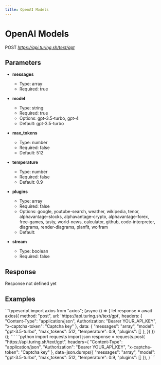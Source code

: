 ```yaml
---
title: OpenAI Models
---
```


# OpenAI Models
POST *https://api.turing.sh/text/gpt*

## Parameters


- **messages**
  - Type: array
  - Required: true

- **model**
  - Type: string
  - Required: true
  - Options: gpt-3.5-turbo, gpt-4
  - Default: gpt-3.5-turbo

- **max_tokens**
  - Type: number
  - Required: false
  - Default: 512

- **temperature**
  - Type: number
  - Required: false
  - Default: 0.9

- **plugins**
  - Type: array
  - Required: false
  - Options: google, youtube-search, weather, wikipedia, tenor, alphavantage-stocks, alphavantage-crypto, alphavantage-forex, free-games, tasty, world-news, calculator, github, code-interpreter, diagrams, render-diagrams, planfit, wolfram
  - Default: 

- **stream**
  - Type: boolean
  - Required: false

## Response

<Error>Response not defined yet</Error>


## Examples

<CodeGroup title="OpenAI Models example">
  ```typescript
  import axios from "axios";
  (async () => {
    let response = await axios({
      method: "post",
      url: 'https://api.turing.sh/text/gpt',
      headers: {
        "Content-Type": "application/json",
        Authorization: "Bearer YOUR_API_KEY",
        "x-captcha-token": "Captcha key"
      },
      data: {
  "messages": "array",
  "model": "gpt-3.5-turbo",
  "max_tokens": 512,
  "temperature": 0.9,
  "plugins": []
},
    })
  })();
  ```
  ```python
  import requests
  import json
  response = requests.post(
    "https://api.turing.sh/text/gpt",
    headers={
      "Content-Type": "application/json",
      "Authorization": "Bearer YOUR_API_KEY",
      "x-captcha-token": "Captcha key"
    },
    data=json.dumps({
  "messages": "array",
  "model": "gpt-3.5-turbo",
  "max_tokens": 512,
  "temperature": 0.9,
  "plugins": []
}),
  )
  ```
</CodeGroup>